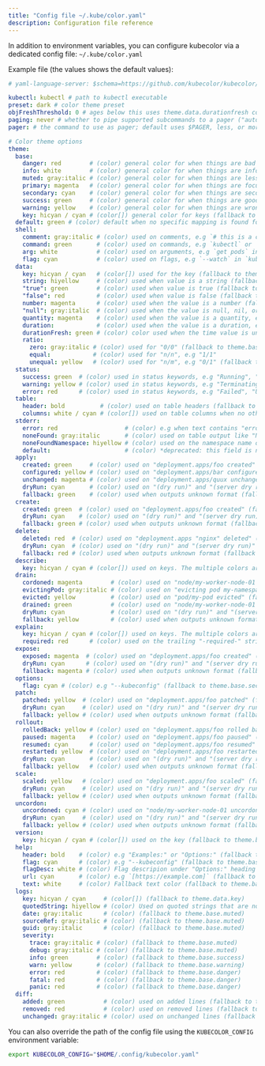 ```yaml
---
title: "Config file ~/.kube/color.yaml"
description: Configuration file reference
---
```


In addition to environment variables, you can configure kubecolor via
a dedicated config file: `~/.kube/color.yaml`

Example file (the values shows the default values):

```yaml
# yaml-language-server: $schema=https://github.com/kubecolor/kubecolor/raw/main/config-schema.json

kubectl: kubectl # path to kubectl executable
preset: dark # color theme preset
objFreshThreshold: 0 # ages below this uses theme.data.durationfresh coloring
paging: never # whether to pipe supported subcommands to a pager ("auto" or "never")
pager: # the command to use as pager; default uses $PAGER, less, or more

# Color theme options
theme:
  base:
    danger: red        # (color) general color for when things are bad
    info: white        # (color) general color for when things are informational
    muted: gray:italic # (color) general color for when things are less relevant
    primary: magenta   # (color) general color for when things are focus
    secondary: cyan    # (color) general color for when things are secondary focus
    success: green     # (color) general color for when things are good
    warning: yellow    # (color) general color for when things are wrong
    key: hicyan / cyan # (color[]) general color for keys (fallback to [theme.base.secondary])
  default: green # (color) default when no specific mapping is found for the command
  shell:
    comment: gray:italic # (color) used on comments, e.g `# this is a comment` (fallback to theme.base.muted)
    command: green       # (color) used on commands, e.g `kubectl` or `echo` (fallback to theme.base.success)
    arg: white           # (color) used on arguments, e.g `get pods` in `kubectl get pods` (fallback to theme.base.info)
    flag: cyan           # (color) used on flags, e.g `--watch` in `kubectl get pods --watch` (fallback to theme.base.secondary)
  data:
    key: hicyan / cyan   # (color[]) used for the key (fallback to theme.base.key)
    string: hiyellow     # (color) used when value is a string (fallback to theme.base.info)
    "true": green        # (color) used when value is true (fallback to theme.base.success)
    "false": red         # (color) used when value is false (fallback to theme.base.danger)
    number: magenta      # (color) used when the value is a number (fallback to theme.base.primary)
    "null": gray:italic  # (color) used when the value is null, nil, or none (fallback to theme.base.muted)
    quantity: magenta    # (color) used when the value is a quantity, e.g "100m" or "5Gi" (fallback to theme.data.number)
    duration:            # (color) used when the value is a duration, e.g "12m" or "1d12h"
    durationFresh: green # (color) color used when the time value is under a certain delay (fallback to theme.base.success)
    ratio:
      zero: gray:italic # (color) used for "0/0" (fallback to theme.base.muted)
      equal:            # (color) used for "n/n", e.g "1/1"
      unequal: yellow   # (color) used for "n/m", e.g "0/1" (fallback to theme.base.warning)
  status:
    success: green  # (color) used in status keywords, e.g "Running", "Ready" (fallback to theme.base.success)
    warning: yellow # (color) used in status keywords, e.g "Terminating" (fallback to theme.base.warning)
    error: red      # (color) used in status keywords, e.g "Failed", "Unhealthy" (fallback to theme.base.danger)
  table:
    header: bold          # (color) used on table headers (fallback to theme.base.info)
    columns: white / cyan # (color[]) used on table columns when no other coloring applies such as status or duration coloring. The multiple colors are cycled based on column ID, from left to right. (fallback to [theme.base.info / theme.base.secondary])
  stderr:
    error: red                   # (color) e.g when text contains "error" (fallback to theme.base.danger)
    noneFound: gray:italic       # (color) used on table output like "No resources found" (fallback to theme.data.null)
    noneFoundNamespace: hiyellow # (color) used on the namespace name of "No resources found in my-ns namespace" (fallback to theme.data.string)
    default:                     # (color) *deprecated: this field is no longer used (since v0.4.0)*
  apply:
    created: green     # (color) used on "deployment.apps/foo created" (fallback to theme.base.success)
    configured: yellow # (color) used on "deployment.apps/bar configured" (fallback to theme.base.warning)
    unchanged: magenta # (color) used on "deployment.apps/quux unchanged" (fallback to theme.base.primary)
    dryRun: cyan       # (color) used on "(dry run)" and "(server dry run)" (fallback to theme.base.secondary)
    fallback: green    # (color) used when outputs unknown format (fallback to theme.base.success)
  create:
    created: green  # (color) used on "deployment.apps/foo created" (fallback to theme.base.success)
    dryRun: cyan    # (color) used on "(dry run)" and "(server dry run)" (fallback to theme.apply.dryrun)
    fallback: green # (color) used when outputs unknown format (fallback to theme.base.success)
  delete:
    deleted: red  # (color) used on "deployment.apps "nginx" deleted" (fallback to theme.base.danger)
    dryRun: cyan  # (color) used on "(dry run)" and "(server dry run)" (fallback to theme.apply.dryrun)
    fallback: red # (color) used when outputs unknown format (fallback to theme.base.danger)
  describe:
    key: hicyan / cyan # (color[]) used on keys. The multiple colors are cycled based on indentation. (fallback to theme.base.key)
  drain:
    cordoned: magenta        # (color) used on "node/my-worker-node-01 cordoned" (fallback to theme.base.primary)
    evictingPod: gray:italic # (color) used on "evicting pod my-namespace/my-pod" (fallback to theme.base.muted)
    evicted: yellow          # (color) used on "pod/my-pod evicted" (fallback to theme.base.warning)
    drained: green           # (color) used on "node/my-worker-node-01 drained" (fallback to theme.base.success)
    dryRun: cyan             # (color) used on "(dry run)" and "(server dry run)" (fallback to theme.apply.dryrun)
    fallback: yellow         # (color) used when outputs unknown format (fallback to theme.base.warning)
  explain:
    key: hicyan / cyan # (color[]) used on keys. The multiple colors are cycled based on indentation. (fallback to theme.base.key)
    required: red      # (color) used on the trailing "-required-" string (fallback to theme.base.danger)
  expose:
    exposed: magenta  # (color) used on "deployment.apps/foo created" (fallback to theme.base.primary)
    dryRun: cyan      # (color) used on "(dry run)" and "(server dry run)" (fallback to theme.apply.dryrun)
    fallback: magenta # (color) used when outputs unknown format (fallback to theme.base.primary)
  options:
    flag: cyan # (color) e.g "--kubeconfig" (fallback to theme.base.secondary)
  patch:
    patched: yellow  # (color) used on "deployment.apps/foo patched" (fallback to theme.base.warning)
    dryRun: cyan     # (color) used on "(dry run)" and "(server dry run)" (fallback to theme.apply.dryrun)
    fallback: yellow # (color) used when outputs unknown format (fallback to theme.base.warning)
  rollout:
    rolledBack: yellow # (color) used on "deployment.apps/foo rolled back" (fallback to theme.base.warning)
    paused: magenta    # (color) used on "deployment.apps/foo paused" (fallback to theme.base.primary)
    resumed: cyan      # (color) used on "deployment.apps/foo resumed" (fallback to theme.base.secondary)
    restarted: yellow  # (color) used on "deployment.apps/foo restarted" (fallback to theme.base.warning)
    dryRun: cyan       # (color) used on "(dry run)" and "(server dry run)" (fallback to theme.apply.dryrun)
    fallback: yellow   # (color) used when outputs unknown format (fallback to theme.base.warning)
  scale:
    scaled: yellow   # (color) used on "deployment.apps/foo scaled" (fallback to theme.base.warning)
    dryRun: cyan     # (color) used on "(dry run)" and "(server dry run)" (fallback to theme.apply.dryrun)
    fallback: yellow # (color) used when outputs unknown format (fallback to theme.base.warning)
  uncordon:
    uncordoned: cyan # (color) used on "node/my-worker-node-01 uncordoned" (fallback to theme.base.secondary)
    dryRun: cyan     # (color) used on "(dry run)" and "(server dry run)" (fallback to theme.apply.dryrun)
    fallback: yellow # (color) used when outputs unknown format (fallback to theme.base.warning)
  version:
    key: hicyan / cyan # (color[]) used on the key (fallback to theme.base.key)
  help:
    header: bold    # (color) e.g "Examples:" or "Options:" (fallback to theme.table.header)
    flag: cyan      # (color) e.g "--kubeconfig" (fallback to theme.base.secondary)
    flagDesc: white # (color) Flag descripion under "Options:" heading (fallback to theme.base.info)
    url: cyan       # (color) e.g `[https://example.com]` (fallback to theme.base.secondary)
    text: white     # (color) Fallback text color (fallback to theme.base.info)
  logs:
    key: hicyan / cyan     # (color[]) (fallback to theme.data.key)
    quotedString: hiyellow # (color) Used on quoted strings that are not part of a `key="value"` (fallback to theme.data.string)
    date: gray:italic      # (color) (fallback to theme.base.muted)
    sourceRef: gray:italic # (color) (fallback to theme.base.muted)
    guid: gray:italic      # (color) (fallback to theme.base.muted)
    severity:
      trace: gray:italic # (color) (fallback to theme.base.muted)
      debug: gray:italic # (color) (fallback to theme.base.muted)
      info: green        # (color) (fallback to theme.base.success)
      warn: yellow       # (color) (fallback to theme.base.warning)
      error: red         # (color) (fallback to theme.base.danger)
      fatal: red         # (color) (fallback to theme.base.danger)
      panic: red         # (color) (fallback to theme.base.danger)
  diff:
    added: green           # (color) used on added lines (fallback to theme.base.success)
    removed: red           # (color) used on removed lines (fallback to theme.base.danger)
    unchanged: gray:italic # (color) used on unchanged lines (fallback to theme.base.muted)
```

You can also override the path of the config file using the `KUBECOLOR_CONFIG`
environment variable:

```bash
export KUBECOLOR_CONFIG="$HOME/.config/kubecolor.yaml"
```
